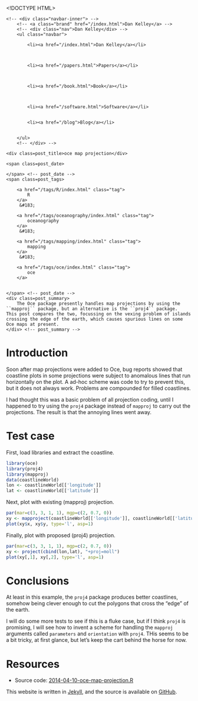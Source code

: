 <!DOCTYPE HTML>
<html>
<head>
<link rel='stylesheet' type='text/css' href='https://dankelley.github.io/css/syntax.css' />
<link rel='stylesheet' type='text/css' href='https://dankelley.github.io/css/style.css' />
<meta charset="UTF-8">
<title>oce map projection</title>
</head>

<body>
<div class="navbar">
    <!-- <div class="navbar-inner"> -->
        <!-- <a class="brand" href="/index.html">Dan Kelley</a> -->
        <!-- <div class="nav">Dan Kelley</div> -->
        <ul class="navbar">
            
            <li><a href="/index.html">Dan Kelley</a></li>
            

            
            <li><a href="/papers.html">Papers</a></li>
            

            
            <li><a href="/book.html">Book</a></li>
            

            
            <li><a href="/software.html">Software</a></li>
            
            
            <li><a href="/blog">Blog</a></li>
            

        </ul>
        <!-- </div> -->
</div>

<div id="content">
    




<!-- <div class="span8"> -->

<div class=topnav>

<!-- | <a href='/blog'>Home</a> | -->

</div> <!-- topnav -->


<div class="page-header">

    <div class=post_title>oce map projection</div>
<!-- </div> --> <!-- span8 -->

<!-- <div class="span4"> -->

<div class=slug>
    <span class=post_date>
        
    </span> <!-- post_date -->
    <span class=post_tags>
        
        <a href="/tags/R/index.html" class="tag">
            R
        </a>
         &#183; 
        
        <a href="/tags/oceanography/index.html" class="tag">
            oceanography
        </a>
         &#183; 
        
        <a href="/tags/mapping/index.html" class="tag">
            mapping
        </a>
         &#183; 
        
        <a href="/tags/oce/index.html" class="tag">
            oce
        </a>
        
        
    </span> <!-- post_date -->
    <div class=post_summary>
        The Oce package presently handles map projections by using the ``mapproj`` package, but an alternative is the ``proj4`` package.  This post compares the two, focussing on the vexing problem of islands crossing the edge of the earth, which causes spurious lines on some Oce maps at present.
    </div> <!-- post_summary -->
</div> <!-- slug -->

<!-- </div> -->
<!-- span4 -->
</div> <!-- page-header -->



# Introduction

Soon after map projections were added to Oce, bug reports showed that coastline plots in some projections were subject to anomalous lines that run horizontally on the plot.  A ad-hoc scheme was code to try to prevent this, but it does not always work.  Problems are compounded for filled coastlines.

I had thought this was a basic problem of all projection coding, until I happened to try using the ``proj4`` package instead of ``mapproj`` to carry out the projections.  The result is that the annoying lines went away.



# Test case

First, load libraries and extract the coastline.

```r
library(oce)
library(proj4)
library(mapproj)
data(coastlineWorld)
lon <- coastlineWorld[['longitude']]
lat <- coastlineWorld[['latitude']]
```

Next, plot with existing (mapproj) projection.

```r
par(mar=c(3, 3, 1, 1), mgp=c(2, 0.7, 0))
xy <- mapproject(coastlineWorld[['longitude']], coastlineWorld[['latitude']], proj="mollweide")
plot(xy$x, xy$y, type='l', asp=1)
```

Finally, plot with proposed (proj4) projection.

```r
par(mar=c(3, 3, 1, 1), mgp=c(2, 0.7, 0))
xy <- project(cbind(lon,lat), "+proj=moll")
plot(xy[,1], xy[,2], type='l', asp=1)
```

# Conclusions

At least in this example, the ``proj4`` package produces better coastlines, somehow being clever enough to cut the polygons that cross the "edge" of the earth.

I will do some more tests to see if this is a fluke case, but if I think ``proj4`` is promising, I will see how to invent a scheme for handling the ``mapproj`` arguments called ``parameters`` and ``orientation`` with ``proj4``.  THis seems to be a bit tricky, at first glance, but let's keep the cart behind the horse for now.


# Resources
* Source code: [2014-04-10-oce-map-projection.R](/assets/2014-02-10-oce-map-projection.R)




</div>

<p class="footnote">This website is written in <a
href="http://jekyllrb.com">Jekyll</a>, and the source is available on <a
href="https://github.com/dankelley/dankelley.github.io">GitHub</a>.</p>

</body>
</html>

